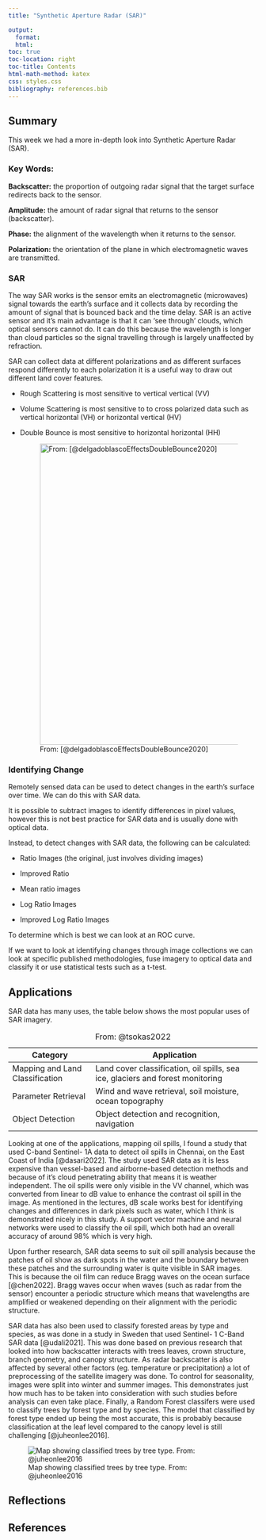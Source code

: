 ```yaml
---
title: "Synthetic Aperture Radar (SAR)"

output:
  format:
  html:
toc: true
toc-location: right
toc-title: Contents
html-math-method: katex
css: styles.css
bibliography: references.bib
---
```


## Summary

This week we had a more in-depth look into Synthetic Aperture Radar (SAR).

### Key Words:

**Backscatter:** the proportion of outgoing radar signal that the target surface redirects back to the sensor.

**Amplitude:** the amount of radar signal that returns to the sensor (backscatter).

**Phase:** the alignment of the wavelength when it returns to the sensor.

**Polarization:** the orientation of the plane in which electromagnetic waves are transmitted.

### SAR

The way SAR works is the sensor emits an electromagnetic (microwaves) signal towards the earth's surface and it collects data by recording the amount of signal that is bounced back and the time delay. SAR is an active sensor and it's main advantage is that it can 'see through' clouds, which optical sensors cannot do. It can do this because the wavelength is longer than cloud particles so the signal travelling through is largely unaffected by refraction.

SAR can collect data at different polarizations and as different surfaces respond differently to each polarization it is a useful way to draw out different land cover features.

-   Rough Scattering is most sensitive to vertical vertical (VV)

-   Volume Scattering is most sensitive to to cross polarized data such as vertical horizontal (VH) or horizontal vertical (HV)

-   Double Bounce is most sensitive to horizontal horizontal (HH)

    ![From: \[\@delgadoblascoEffectsDoubleBounce2020\]](polarisation.png){width="608"}

### Identifying Change

Remotely sensed data can be used to detect changes in the earth's surface over time. We can do this with SAR data.

It is possible to subtract images to identify differences in pixel values, however this is not best practice for SAR data and is usually done with optical data.

Instead, to detect changes with SAR data, the following can be calculated:

-   Ratio Images (the original, just involves dividing images)

-   Improved Ratio

-   Mean ratio images

-   Log Ratio Images

-   Improved Log Ratio Images

To determine which is best we can look at an ROC curve.

If we want to look at identifying changes through image collections we can look at specific published methodologies, fuse imagery to optical data and classify it or use statistical tests such as a t-test.

## Applications

SAR data has many uses, the table below shows the most popular uses of SAR imagery.

| Category                        | Application                                                                    |
|------------------------|------------------------------------------------|
| Mapping and Land Classification | Land cover classification, oil spills, sea ice, glaciers and forest monitoring |
| Parameter Retrieval             | Wind and wave retrieval, soil moisture, ocean topography                       |
| Object Detection                | Object detection and recognition, navigation                                   |

: From: @tsokas2022

Looking at one of the applications, mapping oil spills, I found a study that used C-band Sentinel- 1A data to detect oil spills in Chennai, on the East Coast of India [@dasari2022]. The study used SAR data as it is less expensive than vessel-based and airborne-based detection methods and because of it's cloud penetrating ability that means it is weather independent. The oil spills were only visible in the VV channel, which was converted from linear to dB value to enhance the contrast oil spill in the image. As mentioned in the lectures, dB scale works best for identifying changes and differences in dark pixels such as water, which I think is demonstrated nicely in this study. A support vector machine and neural networks were used to classify the oil spill, which both had an overall accuracy of around 98% which is very high.

Upon further research, SAR data seems to suit oil spill analysis because the patches of oil show as dark spots in the water and the boundary between these patches and the surrounding water is quite visible in SAR images. This is because the oil film can reduce Bragg waves on the ocean surface [@chen2022]. Bragg waves occur when waves (such as radar from the sensor) encounter a periodic structure which means that wavelengths are amplified or weakened depending on their alignment with the periodic structure.

SAR data has also been used to classify forested areas by type and species, as was done in a study in Sweden that used Sentinel- 1 C-Band SAR data [@udali2021]. This was done based on previous research that looked into how backscatter interacts with trees leaves, crown structure, branch geometry, and canopy structure. As radar backscatter is also affected by several other factors (eg. temperature or precipitation) a lot of preprocessing of the satellite imagery was done. To control for seasonality, images were split into winter and summer images. This demonstrates just how much has to be taken into consideration with such studies before analysis can even take place. Finally, a Random Forest classifers were used to classify trees by forest type and by species. The model that classified by forest type ended up being the most accurate, this is probably because classification at the leaf level compared to the canopy level is still challenging [@juheonlee2016].

![Map showing classified trees by tree type. From: @juheonlee2016](tree_map.png){fig-align="center"}

## Reflections

## References

